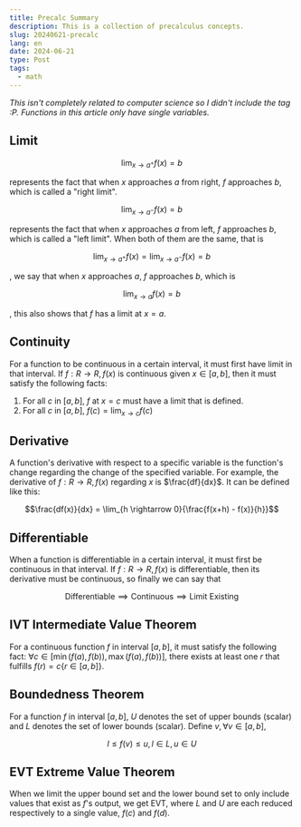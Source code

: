 ```yaml
---
title: Precalc Summary
description: This is a collection of precalculus concepts.
slug: 20240621-precalc
lang: en
date: 2024-06-21
type: Post
tags:
  - math
---
```


_This isn't completely related to computer science so I didn't include the tag :P. Functions in this article only have
single variables._

## Limit

```math
\lim_{x \rightarrow a^{+}}{f(x)} = b
```

represents the fact that when $x$ approaches $a$ from right, $f$ approaches $b$, which is called a "right limit".

```math
\lim_{x \rightarrow a^{-}}{f(x)} = b
```

represents the fact that when $x$ approaches $a$ from left, $f$ approaches $b$, which is called a "left limit".
When both of them are the same, that is

```math
\lim_{x \rightarrow a^{+}}{f(x)} = \lim_{x \rightarrow a^{-}}{f(x)} = b
```

, we say that when $x$ approaches $a$, $f$ approaches $b$, which is

```math
\lim_{x \rightarrow a}{f(x)} = b
```

, this also shows that $f$ has a limit at $x=a$.

## Continuity

For a function to be continuous in a certain interval, it must first have limit in that interval. If $f: R \rightarrow R, f(x)$ is
continuous given $x \in [a,b]$, then it must satisfy the following facts:

1. For all $c$ in $[a,b]$, $f$ at $x=c$ must have a limit that is defined.
2. For all $c$ in $[a,b]$, $f(c) = \lim_{x \rightarrow c}{f(c)}$

## Derivative

A function's derivative with respect to a specific variable is the function's change regarding the change of the specified variable.
For example, the derivative of $f: R \rightarrow R, f(x)$ regarding $x$ is $\frac{df}{dx}$.
It can be defined like this:

```math
\frac{df(x)}{dx} = \lim_{h \rightarrow 0}{\frac{f(x+h) - f(x)}{h}}
```

## Differentiable

When a function is differentiable in a certain interval, it must first be continuous in that interval. If $f: R \rightarrow R, f(x)$
is differentiable, then its derivative must be continuous, so finally we can say that

```math
\text{Differentiable} \implies \text{Continuous} \implies \text{Limit Existing}
```

## IVT Intermediate Value Theorem

For a continuous function $f$ in interval $[a,b]$, it must satisfy the following fact: $\forall c \in [\min(f(a), f(b)), \max(f(a), f(b)) ]$,
there exists at least one $r$ that fulfills $f(r) = c \{r \in [a,b]\}$.

## Boundedness Theorem

For a function $f$ in interval $[a,b]$, $U$ denotes the set of upper bounds (scalar) and $L$ denotes the set of lower bounds (scalar).
Define $v, \forall v \in [a, b]$,

```math
l \leq f(v) \leq u, l \in L, u \in U
```

## EVT Extreme Value Theorem

When we limit the upper bound set and the lower bound set to only include values that exist as $f$'s output, we get EVT,
where $L$ and $U$ are each reduced respectively to a single value, $f(c)$ and $f(d)$.
